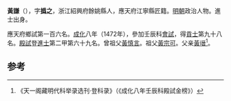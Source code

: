'''黃謙'''（{{bd|1442年||？}}），字'''撝之'''，浙江紹興府餘姚縣人，應天府江寧縣匠籍。[[明朝|明朝]]政治人物。進士出身。

應天府鄉試第一百六名。[[成化|成化]]八年（1472年），參加壬辰科[[會試|會試]]，得[[貢士|貢士]]第九十八名。[[殿試|殿試]]登[[進士|進士]]第二甲第六十九名。曾祖父[[黃慎言|黃慎言]]。祖父[[黃宗可|黃宗可]]。父亲[[黃瑨|黃瑨]]<ref>《天一阁藏明代科举录选刊·登科录》（《成化八年壬辰科殿試金榜》）</ref>。

==参考==
{{reflist}}
{{明朝人物小作品}}
{{成化八年壬辰科殿試金榜}}